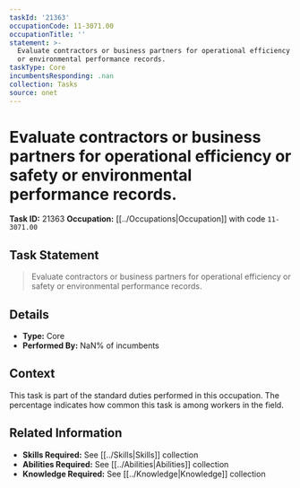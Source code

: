 ```yaml
---
taskId: '21363'
occupationCode: 11-3071.00
occupationTitle: ''
statement: >-
  Evaluate contractors or business partners for operational efficiency or safety
  or environmental performance records.
taskType: Core
incumbentsResponding: .nan
collection: Tasks
source: onet
---
```

# Evaluate contractors or business partners for operational efficiency or safety or environmental performance records.

**Task ID:** 21363
**Occupation:** [[../Occupations|Occupation]] with code `11-3071.00`

## Task Statement

> Evaluate contractors or business partners for operational efficiency or safety or environmental performance records.

## Details

- **Type:** Core
- **Performed By:** NaN% of incumbents

## Context

This task is part of the standard duties performed in this occupation. The percentage indicates how common this task is among workers in the field.

## Related Information

- **Skills Required:** See [[../Skills|Skills]] collection
- **Abilities Required:** See [[../Abilities|Abilities]] collection
- **Knowledge Required:** See [[../Knowledge|Knowledge]] collection

